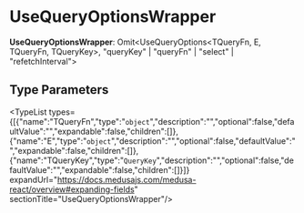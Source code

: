 
# UseQueryOptionsWrapper

 **UseQueryOptionsWrapper**: Omit&#60;UseQueryOptions&#60;TQueryFn, E, TQueryFn, TQueryKey&#62;, "queryKey" \| "queryFn" \| "select" \| "refetchInterval"&#62;

## Type Parameters

<TypeList types={[{"name":"TQueryFn","type":"`object`","description":"","optional":false,"defaultValue":"","expandable":false,"children":[]},{"name":"E","type":"`object`","description":"","optional":false,"defaultValue":"","expandable":false,"children":[]},{"name":"TQueryKey","type":"`QueryKey`","description":"","optional":false,"defaultValue":"","expandable":false,"children":[]}]} expandUrl="https://docs.medusajs.com/medusa-react/overview#expanding-fields" sectionTitle="UseQueryOptionsWrapper"/>

